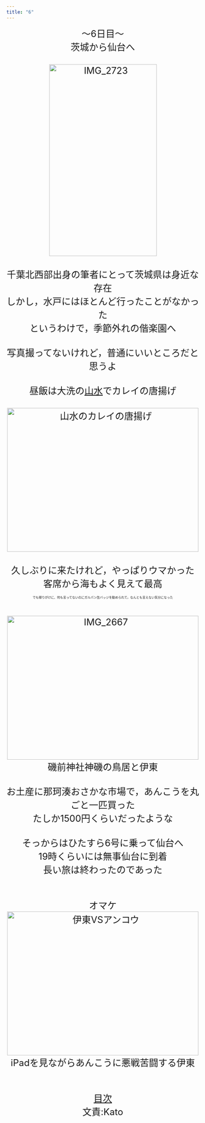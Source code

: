 ```yaml
---
title: "6"
---
```


<p style="text-align: center;"><span style="font-size: 18pt;">
 ～6日目～ <br /> 茨城から仙台へ <br /> <br /> <a data-flickr-embed="true" href="https://www.flickr.com/gp/96951391@N03/vDf4sW" title="IMG_2723"><img src="https://farm5.staticflickr.com/4605/39527739565_a3cbca51cd.jpg" width="281" height="500" alt="IMG_2723" /></a>
<br /> <br /> 千葉北西部出身の筆者にとって茨城県は身近な存在 <br /> しかし，水戸にはほとんど行ったことがなかった <br /> というわけで，季節外れの偕楽園へ <br /> <br /> 写真撮ってないけれど，普通にいいところだと思うよ <br /> <br /> 昼飯は大洗の<a href="https://tabelog.com/ibaraki/A0801/A080102/8000282/" target="_blank">山水</a>でカレイの唐揚げ <br /> <br /> <a data-flickr-embed="true" href="https://www.flickr.com/gp/96951391@N03/etX00a" title="山水のカレイの唐揚げ"><img src="https://farm5.staticflickr.com/4760/39965823012_c2fa9310e5.jpg" width="500" height="375" alt="山水のカレイの唐揚げ" /></a>
<br /> <br /> 久しぶりに来たけれど，やっぱりウマかった <br /> 客席から海もよく見えて最高 <br /> 
</span></p>
<p style="text-align: center;"><span style="font-size: 6pt;"> でも帰りがけに、何も言ってないのにガルパン缶バッジを勧められて，なんとも言えない気分になった </span></p>
<p style="text-align: center;"><span style="font-size: 18pt;"> <br /> <a data-flickr-embed="true" href="https://www.flickr.com/gp/96951391@N03/61W042" title="IMG_2667"><img src="https://farm5.staticflickr.com/4612/39965822942_a3d3d589d7.jpg" width="500" height="375" alt="IMG_2667" /></a>
<br /> 磯前神社神磯の鳥居と伊東 <br /> <br /> お土産に那珂湊おさかな市場で，あんこうを丸ごと一匹買った <br /> たしか1500円くらいだったような <br /> <br /> そっからはひたすら6号に乗って仙台へ <br /> 19時くらいには無事仙台に到着 <br /> 長い旅は終わったのであった <br /> <br /> <br /> オマケ <br /> <a data-flickr-embed="true" href="https://www.flickr.com/gp/96951391@N03/y8s6Y8" title="伊東VSアンコウ"><img src="https://farm5.staticflickr.com/4612/39287548364_059087877c.jpg" width="500" height="375" alt="伊東VSアンコウ" /></a>
<br /> iPadを見ながらあんこうに悪戦苦闘する伊東 <br /> <br /> <br /> <a href="top.html"> 目次 </a> <br /> 文責:Kato 
</span></p>
